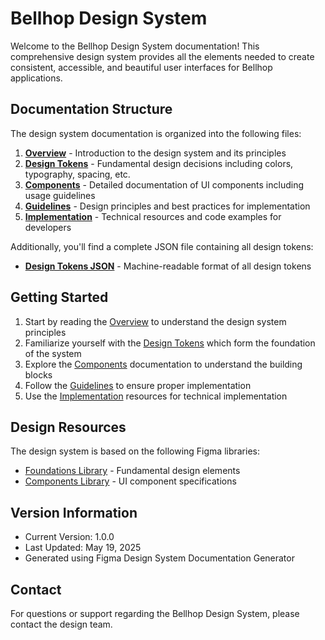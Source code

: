 
# Bellhop Design System

Welcome to the Bellhop Design System documentation! This comprehensive design system provides all the elements needed to create consistent, accessible, and beautiful user interfaces for Bellhop applications.

## Documentation Structure

The design system documentation is organized into the following files:

1.  [**Overview**](00_Overview.md)  - Introduction to the design system and its principles
2.  [**Design Tokens**](01_Design_Tokens.md)  - Fundamental design decisions including colors, typography, spacing, etc.
3.  [**Components**](02_Components.md)  - Detailed documentation of UI components including usage guidelines
4.  [**Guidelines**](03_Guidelines.md)  - Design principles and best practices for implementation
5.  [**Implementation**](04_Implementation.md)  - Technical resources and code examples for developers

Additionally, you'll find a complete JSON file containing all design tokens:

-   [**Design Tokens JSON**](design-tokens.json)  - Machine-readable format of all design tokens

## Getting Started

1.  Start by reading the  [Overview](00_Overview.md)  to understand the design system principles
2.  Familiarize yourself with the  [Design Tokens](01_Design_Tokens.md)  which form the foundation of the system
3.  Explore the  [Components](02_Components.md)  documentation to understand the building blocks
4.  Follow the  [Guidelines](03_Guidelines.md)  to ensure proper implementation
5.  Use the  [Implementation](04_Implementation.md)  resources for technical implementation

## Design Resources

The design system is based on the following Figma libraries:

-   [Foundations Library](https://www.figma.com/design/Zf8IbTXhL2obkovodP0rWI/1.-Foundations---Bellhop)  - Fundamental design elements
-   [Components Library](https://www.figma.com/design/pMWBF5MOupzrME0nwR7Z3u/2.-Components---Bellhop)  - UI component specifications

## Version Information

-   Current Version: 1.0.0
-   Last Updated: May 19, 2025
-   Generated using Figma Design System Documentation Generator

## Contact

For questions or support regarding the Bellhop Design System, please contact the design team.